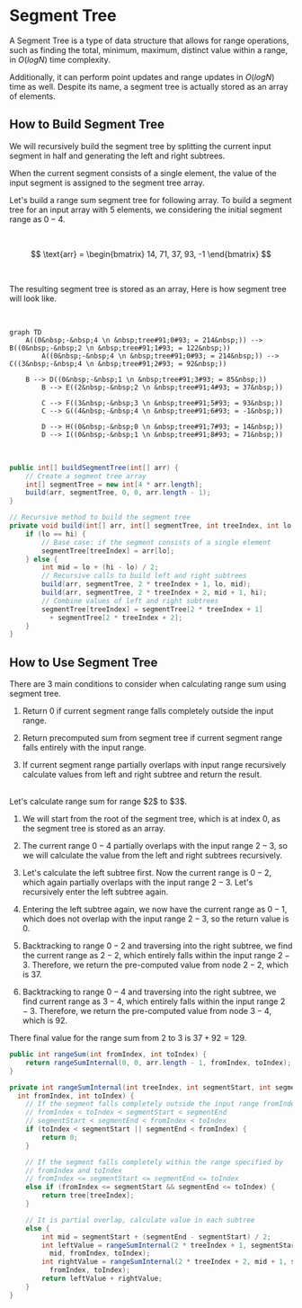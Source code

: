 
# Segment Tree

A Segment Tree is a type of data structure that allows for range operations, such as finding the total, minimum, maximum, distinct value within a range, in $O(log N)$ time complexity.

Additionally, it can perform point updates and range updates in $O(log N)$ time as well. Despite its name, a segment tree is actually stored as an array of elements.


## How to Build Segment Tree

We will recursively build the segment tree by splitting the current input segment in half and generating the left and right subtrees. 

When the current segment consists of a single element, the value of the input segment is assigned to the segment tree array.


Let's build a range sum segment tree for following array. To build a segment tree for an input array with $5$ elements, we considering the initial segment range as $0−4$. 

<br />

$$
\text{arr} = \begin{bmatrix}
14, 71, 37, 93, -1
\end{bmatrix}
$$

<br />

The resulting segment tree is stored as an array, Here is how segment tree will look like.

<br />

<div style={{textAlign:"center"}}>

```mermaid
graph TD
    A((0&nbsp;-&nbsp;4 \n &nbsp;tree#91;0#93; = 214&nbsp;)) --> B((0&nbsp;-&nbsp;2 \n &nbsp;tree#91;1#93; = 122&nbsp;))
		A((0&nbsp;-&nbsp;4 \n &nbsp;tree#91;0#93; = 214&nbsp;)) --> C((3&nbsp;-&nbsp;4 \n &nbsp;tree#91;2#93; = 92&nbsp;))
    
    B --> D((0&nbsp;-&nbsp;1 \n &nbsp;tree#91;3#93; = 85&nbsp;))
		B --> E((2&nbsp;-&nbsp;2 \n &nbsp;tree#91;4#93; = 37&nbsp;))

		C --> F((3&nbsp;-&nbsp;3 \n &nbsp;tree#91;5#93; = 93&nbsp;))
		C --> G((4&nbsp;-&nbsp;4 \n &nbsp;tree#91;6#93; = -1&nbsp;))

		D --> H((0&nbsp;-&nbsp;0 \n &nbsp;tree#91;7#93; = 14&nbsp;))
		D --> I((0&nbsp;-&nbsp;1 \n &nbsp;tree#91;8#93; = 71&nbsp;))
```

</div>

<br />



<Tabs>
  <TabItem value="Java" label="Java" default>

```java
public int[] buildSegmentTree(int[] arr) {
    // Create a segment tree array
    int[] segmentTree = new int[4 * arr.length];
    build(arr, segmentTree, 0, 0, arr.length - 1);
}

// Recursive method to build the segment tree
private void build(int[] arr, int[] segmentTree, int treeIndex, int lo, int hi) {
    if (lo == hi) {
        // Base case: if the segment consists of a single element
        segmentTree[treeIndex] = arr[lo];
    } else {
        int mid = lo + (hi - lo) / 2;
        // Recursive calls to build left and right subtrees
        build(arr, segmentTree, 2 * treeIndex + 1, lo, mid);
        build(arr, segmentTree, 2 * treeIndex + 2, mid + 1, hi);
        // Combine values of left and right subtrees
        segmentTree[treeIndex] = segmentTree[2 * treeIndex + 1] 
          + segmentTree[2 * treeIndex + 2];
    }
}
```
</TabItem>
</Tabs>




## How to Use Segment Tree

There are $3$ main conditions to consider when calculating range sum using segment tree.

1. Return $0$ if current segment range falls completely outside the input range.

2. Return precomputed sum from segment tree if current segment range falls entirely with the input range. 

3. If current segment range partially overlaps with input range recursively calculate values from left and right subtree and return the result.


<br />
Let's calculate range sum for range $2$ to $3$. 

1. We will start from the root of the segment tree, which is at index 0, as the segment tree is stored as an array.

2. The current range $0-4$ partially overlaps with the input range $2-3$, so we will calculate the value from the left and right subtrees recursively.

3. Let's calculate the left subtree first. Now the current range is $0-2$, which again partially overlaps with the input range $2-3$. Let's recursively enter the left subtree again.

4. Entering the left subtree again, we now have the current range as $0-1$, which does not overlap with the input range $2-3$, so the return value is $0$.

5. Backtracking to range $0-2$ and traversing into the right subtree, we find the current range as $2-2$, which entirely falls within the input range $2-3$. Therefore, we return the pre-computed value from node $2-2$, which is $37$.

6. Backtracking to range $0-4$ and traversing into the right subtree, we find current range as $3-4$, which entirely falls within the input range $2-3$. Therefore, we return the pre-computed value from node $3-4$, which is $92$.

There final value for the range sum from $2$ to $3$ is $37 + 92 = 129$.


<Tabs>
  <TabItem value="Java" label="Java" default>

```java
public int rangeSum(int fromIndex, int toIndex) {
    return rangeSumInternal(0, 0, arr.length - 1, fromIndex, toIndex);
}

private int rangeSumInternal(int treeIndex, int segmentStart, int segmentEnd, 
  int fromIndex, int toIndex) {
    // If the segment falls completely outside the input range fromIndex toIndex
    // fromIndex < toIndex < segmentStart < segmentEnd
    // segmentStart < segmentEnd < fromIndex < toIndex
    if (toIndex < segmentStart || segmentEnd < fromIndex) {
        return 0;
    }

    // If the segment falls completely within the range specified by 
    // fromIndex and toIndex
    // fromIndex <= segmentStart <= segmentEnd <= toIndex
    else if (fromIndex <= segmentStart && segmentEnd <= toIndex) {
        return tree[treeIndex];
    }

    // It is partial overlap, calculate value in each subtree
    else {
        int mid = segmentStart + (segmentEnd - segmentStart) / 2;
        int leftValue = rangeSumInternal(2 * treeIndex + 1, segmentStart, 
          mid, fromIndex, toIndex);
        int rightValue = rangeSumInternal(2 * treeIndex + 2, mid + 1, segmentEnd, 
          fromIndex, toIndex);
        return leftValue + rightValue;
    }
}
```
</TabItem>
</Tabs>


